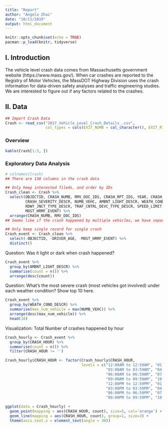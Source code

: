 ```yaml
---
title: "Report"
author: "Angela Zhai"
date: "10/11/2019"
output: html_document
---
```


```r
knitr::opts_chunk$set(echo = TRUE)
pacman::p_load(knitr, tidyverse)
```

## I. Introduction

The vehicle level crash data comes from Massachusetts government website (https://www.mass.gov/). When car crashes are reported to the Registry of Motor Vehicles, the MassDOT Highway Division uses the crash information for data-driven safety analyses and traffic engineering studies. We are interested to figure out if any factors related to the crashes.



## II. Data

```r
## Import Crash Data
Crash <- read_csv("2017_Vehicle_Level_Crash_Details_.csv",
                  col_types = cols(EXIT_NUMB = col_character(), EXIT_RTE = col_character(), MM_RTE = col_character()))
```


### Overview

```r
kable(Crash[1:5, ])
```

### Exploratory Data Analysis

```r
# colnames(Crash)
## There are 138 columns in the crash data
```

```r
## Only keep interested fileds, and order by IDs
Crash_clean <- Crash %>%
  select(OBJECTID, CRASH_NUMB, RMV_DOC_IDS, CRASH_RPT_IDS, YEAR, CRASH_DATE, CRASH_HOUR, CITY_TOWN_NAME,
         CRASH_SEVERITY_DESCR, NUMB_VEHC, AMBNT_LIGHT_DESCR, WEATH_COND_DESCR, ROAD_SURF_COND_DESCR,
         RDWY_JNCT_TYPE_DESCR, TRAF_CNTRL_DEVC_TYPE_DESCR, SPEED_LIMIT, URBAN_TYPE, URBAN_LOC_TYPE, DRIVER_AGE,
         MOST_HRMF_EVENT) %>%
  arrange(CRASH_NUMB, RMV_DOC_IDS)
## Seems like if the crash happened by multiple vehicles, we have separated record for each of them.
```

```r
## Only keep single record for single crash
Crash_event <- Crash_clean %>%
  select(-OBJECTID, -DRIVER_AGE, -MOST_HRMF_EVENT) %>%
  distinct()
```


Question: Was it light or dark when crash happened?

```r
Crash_event %>%
  group_by(AMBNT_LIGHT_DESCR) %>%
  summarise(count = n()) %>%
  arrange(desc(count))
```

Question: What's the most severe crash (most vehicles got involved) under each weather condition? Show top 10 here.

```r
Crash_event %>%
  group_by(WEATH_COND_DESCR) %>%
  summarise(max_num_vehicle = max(NUMB_VEHC)) %>%
  arrange(desc(max_num_vehicle)) %>%
  head(10)
```


Visualization: Total Number of crashes happened by hour

```r
Crash_hourly <- Crash_event %>%
  group_by(CRASH_HOUR) %>%
  summarise(count = n()) %>%
  filter(CRASH_HOUR != '')
```

```r
Crash_hourly$CRASH_HOUR <- factor(Crash_hourly$CRASH_HOUR,
                                  levels = c("12:00AM to 12:59AM", "01:00AM to 01:59AM", "02:00AM to 02:59AM",
                                             "03:00AM to 03:59AM", "04:00AM to 04:59AM", "05:00AM to 05:59AM",
                                             "06:00AM to 06:59AM", "07:00AM to 07:59AM", "08:00AM to 08:59AM",
                                             "09:00AM to 09:59AM", "10:00AM to 10:59AM", "11:00AM to 11:59AM",
                                             "12:00PM to 12:59PM", "01:00PM to 01:59PM", "02:00PM to 02:59PM",
                                             "03:00PM to 03:59PM", "04:00PM to 04:59PM", "05:00PM to 05:59PM",
                                             "06:00PM to 06:59PM", "07:00PM to 07:59PM", "08:00PM to 08:59PM",
                                             "09:00PM to 09:59PM", "10:00PM to 10:59PM", "11:00PM to 11:59PM"))
```


```r
ggplot(data = Crash_hourly) +
  geom_point(mapping = aes(CRASH_HOUR, count), size=5, col='orange') +
  geom_line(mapping = aes(CRASH_HOUR, count), group=1, size=3) +
  theme(axis.text.x = element_text(angle = 30))
```



